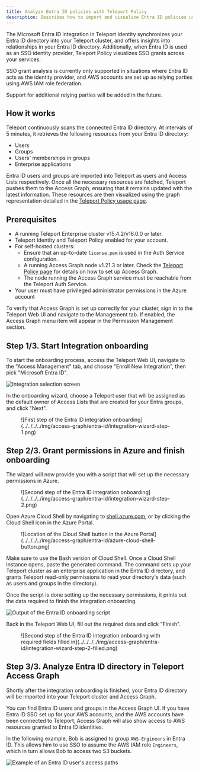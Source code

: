 ```yaml
---
title: Analyze Entra ID policies with Teleport Policy
description: Describes how to import and visualize Entra ID policies using Teleport Policy and Access Graph.
---
```


The Microsoft Entra ID integration in Teleport Identity synchronizes your Entra ID directory into your Teleport cluster,
and offers insights into relationships in your Entra ID directory.
Additionally, when Entra ID is used as an SSO identity provider, Teleport Policy visualizes
SSO grants across your services.

<Admonition type="note">
SSO grant analysis is currently only supported in situations where Entra ID acts as the identity provider,
and AWS accounts are set up as relying parties using AWS IAM role federation.

Support for additional relying parties will be added in the future.
</Admonition>

## How it works

Teleport continuously scans the connected Entra ID directory.
At intervals of 5 minutes, it retrieves the following resources from your Entra ID directory:

- Users
- Groups
- Users' memberships in groups
- Enterprise applications

Entra ID users and groups are imported into Teleport as users and Access Lists respectively.
Once all the necessary resources are fetched, Teleport pushes them to the
Access Graph, ensuring that it remains updated with the latest information.
These resources are then visualized using the graph representation detailed in the
[Teleport Policy usage page](../policy-how-to-use.mdx).

## Prerequisites

- A running Teleport Enterprise cluster v15.4.2/v16.0.0 or later.
- Teleport Identity and Teleport Policy enabled for your account.
- For self-hosted clusters:
  - Ensure that an up-to-date `license.pem` is used in the Auth Service configuration.
  - A running Access Graph node v1.21.3 or later.
Check the [Teleport Policy page](../teleport-policy.mdx) for details on
how to set up Access Graph.
  - The node running the Access Graph service must be reachable from the Teleport Auth Service.
- Your user must have privileged administrator permissions in the Azure account

To verify that Access Graph is set up correctly for your cluster, sign in to the Teleport Web UI and navigate to the Management tab.
If enabled, the Access Graph menu item will appear in the Permission Management section.

## Step 1/3. Start Integration onboarding

To start the onboarding process, access the Teleport Web UI,
navigate to the "Access Management" tab, and choose "Enroll New Integration", then pick "Microsoft Entra ID".

![Integration selection screen](../../../../img/access-graph/entra-id/integrations-page.png)

In the onboarding wizard, choose a Teleport user that will be assigned as the default owner of Access Lists that are created for your Entra groups, and click "Next".

<Figure width="600">
![First step of the Entra ID integration onboarding](../../../../img/access-graph/entra-id/integration-wizard-step-1.png)
</Figure>

## Step 2/3. Grant permissions in Azure and finish onboarding

The wizard will now provide you with a script that will set up the necessary permissions in Azure.

<Figure width="600">
![Second step of the Entra ID integration onboarding](../../../../img/access-graph/entra-id/integration-wizard-step-2.png)
</Figure>

Open Azure Cloud Shell by navigating to <a href="https://shell.azure.com">shell.azure.com</a>,
or by clicking the Cloud Shell icon in the Azure Portal.

<Figure width="600">
![Location of the Cloud Shell button in the Azure Portal](../../../../img/access-graph/entra-id/azure-cloud-shell-button.png)
</Figure>

Make sure to use the Bash version of Cloud Shell.
Once a Cloud Shell instance opens, paste the generated command.
The command sets up your Teleport cluster as an enterprise application in the Entra ID directory,
and grants Teleport read-only permissions to read your directory's data (such as users and groups in the directory).

Once the script is done setting up the necessary permissions,
it prints out the data required to finish the integration onboarding.

![Output of the Entra ID onboarding script](../../../../img/access-graph/entra-id/onboarding-script-output.png)

Back in the Teleport Web UI, fill out the required data and click "Finish".

<Figure width="600">
![Second step of the Entra ID integration onboarding with required fields filled in](../../../../img/access-graph/entra-id/integration-wizard-step-2-filled.png)
</Figure>

## Step 3/3. Analyze Entra ID directory in Teleport Access Graph

Shortly after the integration onboarding is finished,
your Entra ID directory will be imported into your Teleport cluster and Access Graph.

You can find Entra ID users and groups in the Access Graph UI. If you have Entra ID SSO set up for your AWS accounts,
and the AWS accounts have been connected to Teleport,
Access Graph will also show access to AWS resources granted to Entra ID identities.

In the following example, Bob is assigned to group `AWS-Engineers` in Entra ID.
This allows him to use SSO to assume the AWS IAM role `Engineers`,
which in turn allows Bob to access two S3 buckets.

![Example of an Entra ID user's access paths](../../../../img/access-graph/entra-id/entra-sso-path.png)
